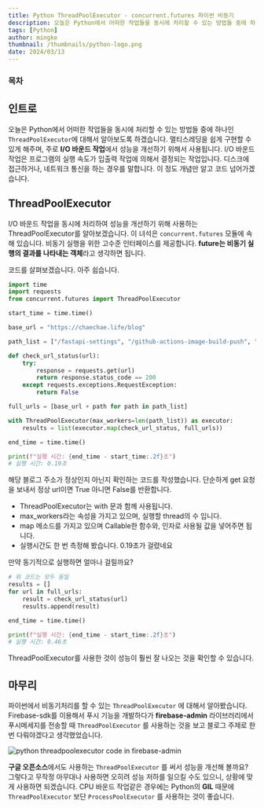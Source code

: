 ```yaml
---
title: Python ThreadPoolExecutor - concurrent.futures 파이썬 비동기
description: 오늘은 Python에서 어떠한 작업들을 동시에 처리할 수 있는 방법들 중에 하나인 ThreadPoolExecutor에 대해서 알아보도록 하겠습니다. 멀티스레딩을 쉽게 구현할 수 있게 해주며, 주로 I/O 바운드 작업에서 성능을 개선하기 위해서 사용됩니다. I/O 바운드 작업은 프로그램의 실행 속도가 입출력 작업에 의해서 결정되는 작업입니다. 디스크에 접근하거나, 네트워크 통신을 하는 경우를 말합니다. 이 정도 개념만 알고 코드 넘어가겠습니다.
tags: [Python]
author: mingke
thumbnail: /thumbnails/python-logo.png
date: 2024/03/13
---
```


### 목차

## 인트로

오늘은 Python에서 어떠한 작업들을 동시에 처리할 수 있는 방법들 중에 하나인 `ThreadPoolExecutor`에 대해서 알아보도록 하겠습니다. 멀티스레딩을 쉽게 구현할 수 있게 해주며, 주로 **I/O 바운드 작업**에서 성능을 개선하기 위해서 사용됩니다. I/O 바운드 작업은 프로그램의 실행 속도가 입출력 작업에 의해서 결정되는 작업입니다. 디스크에 접근하거나, 네트워크 통신을 하는 경우를 말합니다. 이 정도 개념만 알고 코드 넘어가겠습니다.

## ThreadPoolExecutor

I/O 바운드 작업을 동시에 처리하여 성능을 개선하기 위해 사용하는 ThreadPoolExecutor를 알아보겠습니다. 이 녀석은 `concurrent.futures` 모듈에 속해 있습니다. 비동기 실행을 위한 고수준 인터페이스를 제공합니다. **future는 비동기 실행의 결과를 나타내는 객체**라고 생각하면 됩니다.

코드를 살펴보겠습니다. 아주 쉽습니다.

```python
import time
import requests
from concurrent.futures import ThreadPoolExecutor

start_time = time.time()

base_url = "https://chaechae.life/blog"

path_list = ["/fastapi-settings", "/github-actions-image-build-push", "/developers-writing"]

def check_url_status(url):
    try:
        response = requests.get(url)
        return response.status_code == 200
    except requests.exceptions.RequestException:
        return False

full_urls = [base_url + path for path in path_list]

with ThreadPoolExecutor(max_workers=len(path_list)) as executor:
    results = list(executor.map(check_url_status, full_urls))

end_time = time.time()

print(f"실행 시간: {end_time - start_time:.2f}초")
# 실행 시간: 0.19초
```

해당 블로그 주소가 정상인지 아닌지 확인하는 코드를 작성했습니다. 단순하게 get 요청을 보내서 정상 url이면 True 아니면 False를 반환합니다.

- ThreadPoolExecutor는 with 문과 함께 사용됩니다.
- max_workers라는 속성을 가지고 있으며, 실행할 thread의 수 입니다.
- map 메소드를 가지고 있으며 Callable한 함수와, 인자로 사용될 값을 넣어주면 됩니다.
- 실행시간도 한 번 측정해 봤습니다. 0.19초가 걸렸네요

만약 동기적으로 실행하면 얼마나 걸릴까요?

```python
# 위 코드는 모두 동일
results = []
for url in full_urls:
    result = check_url_status(url)
    results.append(result)

end_time = time.time()

print(f"실행 시간: {end_time - start_time:.2f}초")
# 실행 시간: 0.46초
```

ThreadPoolExecutor를 사용한 것이 성능이 훨씬 잘 나오는 것을 확인할 수 있습니다.

## 마무리

파이썬에서 비동기처리를 할 수 있는 `ThreadPoolExecutor` 에 대해서 알아봤습니다. Firebase-sdk를 이용해서 푸시 기능을 개발하다가 **firebase-admin** 라이브러리에서 푸시메세지를 전송할 때 `ThreadPoolExecutor` 를 사용하는 것을 보고 블로그 주제로 한 번 다뤄야겠다고 생각했었습니다.

<Image
  src="/python-threadpoolexecutor/01.png"
  alt="python threadpoolexecutor code in firebase-admin"
  caption="firebase-admin messaging 코드 중"
/>

**구글 오픈소스**에서도 사용하는 `ThreadPoolExecutor` 를 써서 성능을 개선해 볼까요? 그렇다고 무작정 아무대나 사용하면 오히려 성능 저하를 일으킬 수도 있으니, 상황에 맞게 사용하면 되겠습니다. CPU 바운드 작업같은 경우에는 Python의 **GIL** 때문에 `ThreadPoolExecutor` 보단 `ProcessPoolExecutor` 를 사용하는 것이 좋습니다.
